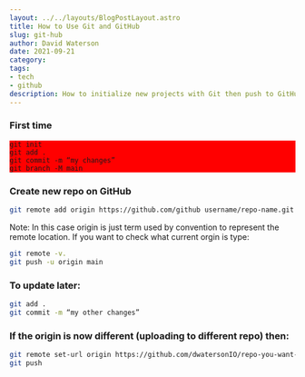 ```yaml
---
layout: ../../layouts/BlogPostLayout.astro
title: How to Use Git and GitHub
slug: git-hub
author: David Waterson
date: 2021-09-21
category:
tags:
- tech
- github
description: How to initialize new projects with Git then push to GitHub repo.  
---
```


### First time

```shell
git init
git add .
git commit -m “my changes”
git branch -M main
```

### Create new repo on GitHub

```bash
git remote add origin https://github.com/github username/repo-name.git
```

Note: In this case origin is just term used by convention to represent the remote location.
If you want to check what current orgin is type:

```bash
git remote -v.
git push -u origin main
```

### To update later:

```bash
git add .
git commit -m “my other changes”
```

### If the origin is now different (uploading to different repo) then:

```bash
git remote set-url origin https://github.com/dwatersonIO/repo-you-want-name.git
git push
```

<style>

pre { background-color: red;}
</style>